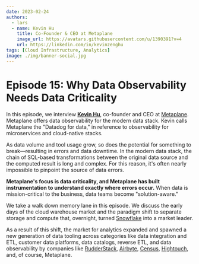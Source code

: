 ```yaml
---
date: 2023-02-24
authors:
  - lars
  - name: Kevin Hu
    title: Co-Founder & CEO at Metaplane
    image_url: https://avatars.githubusercontent.com/u/1390391?v=4
    url: https://linkedin.com/in/kevinzenghu
tags: [Cloud Infrastructure, Analytics]
image: ./img/banner-social.jpg
---
```


# Episode 15: Why Data Observability Needs Data Criticality

In this episode, we interview [**Kevin Hu**](https://linkedin.com/in/kevinzenghu), co-founder and CEO at [Metaplane](https://metaplane.dev). Metaplane offers data observability for the modern data stack. Kevin calls Metaplane the "Datadog for data," in reference to observability for microservices and cloud-native stacks.

As data volume and tool usage grow, so does the potential for something to break—resulting in errors and data downtime. In the modern data stack, the chain of SQL-based transformations between the original data source and the computed result is long and complex. For this reason, it's often nearly impossible to pinpoint the source of data errors.

**Metaplane's focus is data criticality, and Metaplane has built instrumentation to understand exactly where errors occur.** When data is mission-critical to the business, data teams become "solution-aware."

We take a walk down memory lane in this episode. We discuss the early days of the cloud warehouse market and the paradigm shift to separate storage and compute that, overnight, turned [Snowflake](https://snowflake.com) into a market leader.

As a result of this shift, the market for analytics expanded and spawned a new generation of data tooling across categories like data integration and ETL, customer data platforms, data catalogs, reverse ETL, and data observability by companies like [RudderStack](https://rudderstack.com), [Airbyte](https://airbyte.com), [Census](https://getcensus.com), [Hightouch](https://hightouch.com), and, of course, Metaplane.

<YoutubeEmbed id="2zMU-uCiA_s" title={metadata.title} date={metadata.date} />
